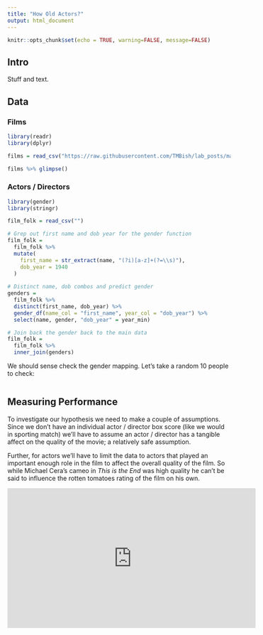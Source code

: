 ```yaml
---
title: "How Old Actors?"
output: html_document
---
```


```r
knitr::opts_chunk$set(echo = TRUE, warning=FALSE, message=FALSE)
```

## Intro

Stuff and text.

## Data

### Films

```r
library(readr)
library(dplyr)

films = read_csv("https://raw.githubusercontent.com/TMBish/lab_posts/master/01_actor_careers/full_film_data.csv")

films %>% glimpse()


```

### Actors / Directors

```r

library(gender)
library(stringr)

film_folk = read_csv("")

# Grep out first name and dob year for the gender function
film_folk = 
  film_folk %>%
  mutate(
    first_name = str_extract(name, "(?i)[a-z]+(?=\\s)"),
    dob_year = 1940
  )
  
# Distinct name, dob combos and predict gender
genders = 
  film_folk %>% 
  distinct(first_name, dob_year) %>%
  gender_df(name_col = "first_name", year_col = "dob_year") %>%
  select(name, gender, "dob_year" = year_min)

# Join back the gender back to the main data
film_folk = 
  film_folk %>%
  inner_join(genders)

```

We should sense check the gender mapping. Let's take a random 10 people to check:

```r




```

## Measuring Performance

To investigate our hypothesis we need to make a couple of assumptions. Since we don't have an individual actor / director box score (like we would in sporting match) we'll have to assume an actor / director has a tangible affect on the quality of the movie; a relatively safe assumption.

Further, for actors we'll have to limit the data to actors that played an important enough role in the film to affect the overall quality of the film. So while Michael Cera's cameo in *This is the End* was high quality he can't be said to influence the rotten tomatoes rating of the film on his own.

<iframe width="560" height="315" src="https://www.youtube.com/watch?v=qIKPJlKHKxg" frameborder="0" allowfullscreen></iframe>









